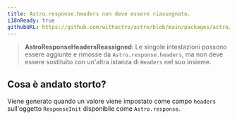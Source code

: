 ```yaml
---
title: Astro.response.headers non deve essere riassegnato.
i18nReady: true
githubURL: https://github.com/withastro/astro/blob/main/packages/astro/src/core/errors/errors-data.ts
---
```


> **AstroResponseHeadersReassigned**: Le singole intestazioni possono essere aggiunte e rimosse da `Astro.response.headers`, ma non deve essere sostituito con un'altra istanza di `Headers` nel suo insieme.

## Cosa è andato storto?
Viene generato quando un valore viene impostato come campo `headers` sull'oggetto `ResponseInit` disponibile come `Astro.response`.
